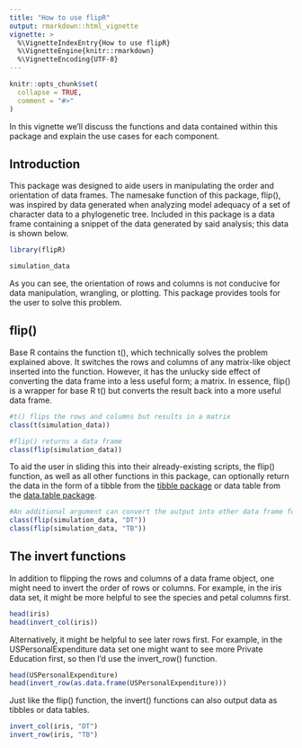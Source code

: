 ```yaml
---
title: "How to use flipR"
output: rmarkdown::html_vignette
vignette: >
  %\VignetteIndexEntry{How to use flipR}
  %\VignetteEngine{knitr::rmarkdown}
  %\VignetteEncoding{UTF-8}
---
```


```r
knitr::opts_chunk$set(
  collapse = TRUE,
  comment = "#>"
)
```

In this vignette we'll discuss the functions and data contained within this package
and explain the use cases for each component. 

## Introduction 

This package was designed to aide users in manipulating the order and orientation 
of data frames. The namesake function of this package, flip(), was inspired by data
generated when analyzing model adequacy of a set of character data to a phylogenetic
tree. Included in this package is a data frame containing a snippet of the data
generated by said analysis; this data is shown below. 

```r
library(flipR)

simulation_data
```

As you can see, the orientation of rows and columns is not conducive for data manipulation,
wrangling, or plotting. This package provides tools for the user to solve this problem.


## flip()

Base R contains the function t(), which technically solves the problem explained above.
It switches the rows and columns of any matrix-like object inserted into the function.
However, it has the unlucky side effect of converting the data frame into a less useful
form; a matrix. In essence, flip() is a wrapper for base R t() but converts the result 
back into a more useful data frame. 

```r
#t() flips the rows and columns but results in a matrix
class(t(simulation_data))

#flip() returns a data frame
class(flip(simulation_data))
```

To aid the user in sliding this into their already-existing scripts, the flip() function,
as well as all other functions in this package, can optionally return the data in the form of a 
tibble from the [tibble package](https://tibble.tidyverse.org/) or data table from the [data.table package](https://cran.r-project.org/web/packages/data.table/index.html). 

```r
#An additional argument can convert the output into other data frame forms
class(flip(simulation_data, "DT"))
class(flip(simulation_data, "TB"))
```

## The invert functions

In addition to flipping the rows and columns of a data frame object, one might need to
invert the order of rows or columns. For example, in the iris data set, it might be
more helpful to see the species and petal columns first. 

```r

head(iris)
head(invert_col(iris))
```

Alternatively, it might be helpful to see later rows first. For example, in the USPersonalExpenditure
data set one might want to see more Private Education first, so then I'd use the invert_row() function.

```r

head(USPersonalExpenditure)
head(invert_row(as.data.frame(USPersonalExpenditure)))
```

Just like the flip() function, the invert() functions can also output data as tibbles or data tables.

```r
invert_col(iris, "DT")
invert_row(iris, "TB")
```

